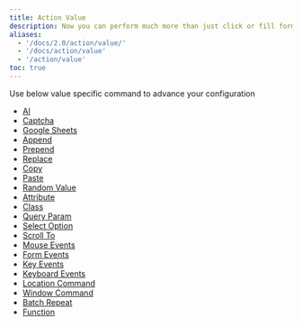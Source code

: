```yaml
---
title: Action Value
description: Now you can perform much more than just click or fill form elements. an element referred in below table is one which is found by `Xpath`.
aliases:
  - '/docs/2.0/action/value/'
  - '/docs/action/value'
  - '/action/value'
toc: true
---
```


Use below value specific command to advance your configuration

- [AI]([[docsref:/action-value/ai]])
- [Captcha]([[docsref:/action-value/captcha]])
- [Google Sheets]([[docsref:/action-value/google-sheets]])
- [Append]([[docsref:/action-value/append]])
- [Prepend]([[docsref:/action-value/prepend]])
- [Replace]([[docsref:/action-value/replace]])
- [Copy]([[docsref:/action-value/copy]])
- [Paste]([[docsref:/action-value/paste]])
- [Random Value]([[docsref:/action-value/random-value]])
- [Attribute]([[docsref:/action-value/attribute]])
- [Class]([[docsref:/action-value/class]])
- [Query Param]([[docsref:/action-value/query-param]])
- [Select Option]([[docsref:/action-value/select-option]])
- [Scroll To]([[docsref:/action-value/scroll-to]])
- [Mouse Events]([[docsref:/action-value/mouse-events]])
- [Form Events]([[docsref:/action-value/form-events]])
- [Key Events]([[docsref:/action-value/key-events]])
- [Keyboard Events]([[docsref:/action-value/keyboard-events]])
- [Location Command]([[docsref:/action-value/location-command]])
- [Window Command]([[docsref:/action-value/window-command]])
- [Batch Repeat]([[docsref:/action-value/batch-repeat]])
- [Function]([[docsref:/action-value/function]])
